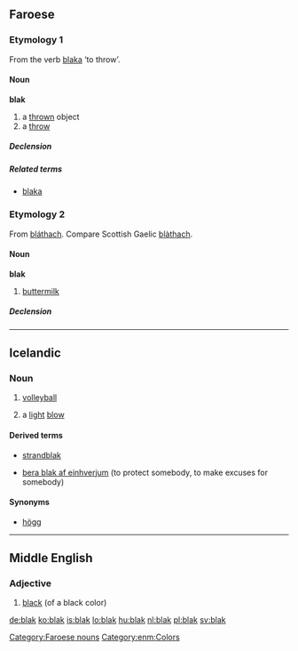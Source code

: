 ==Faroese==

===Etymology 1===
From the verb [[blaka]] ‘to throw’.

====Noun====
'''blak''' {{n}}

# a [[thrown]] object
# a [[throw]]

=====Declension=====
{{fo-decl-noun-n5|bl|a|k|ø}}

=====Related terms=====
* [[blaka]]

===Etymology 2===
From {{etyl|sga|fo}} [[bláthach]]. Compare Scottish Gaelic [[blàthach]].

====Noun====
'''blak''' {{n}}

# [[buttermilk]]

=====Declension=====
{{fo-decl-noun-n5-s|blak}}

[[Category:Faroese nouns]]

----

==Icelandic==
{{wikipedia|lang=is}}

===Noun===
{{is-noun|n|blaks|blök}}
# {{context|sports|lang=is}} [[volleyball]]
# a [[light]] [[blow]]{{jump|is|light blow|d|s}}

====Derived terms====
{{rel-top|{{jump|d|is|volleyball}} derived terms}}
* [[strandblak]]
{{rel-mid}}
{{rel-bottom}}

{{rel-top|{{jump|d|is|light blow|s}} derived terms}}
* [[vera blak af|bera blak af einhverjum]] (to protect somebody, to make excuses for somebody)
{{rel-mid}}
{{rel-bottom}}

====Synonyms====
* {{jump|s|is|light blow|d}} [[högg]]

----

==Middle English==

===Adjective===
{{enm-adj}}

# [[black]] (of a black color)

[[Category:enm:Colors]]

[[de:blak]]
[[ko:blak]]
[[is:blak]]
[[lo:blak]]
[[hu:blak]]
[[nl:blak]]
[[pl:blak]]
[[sv:blak]]
